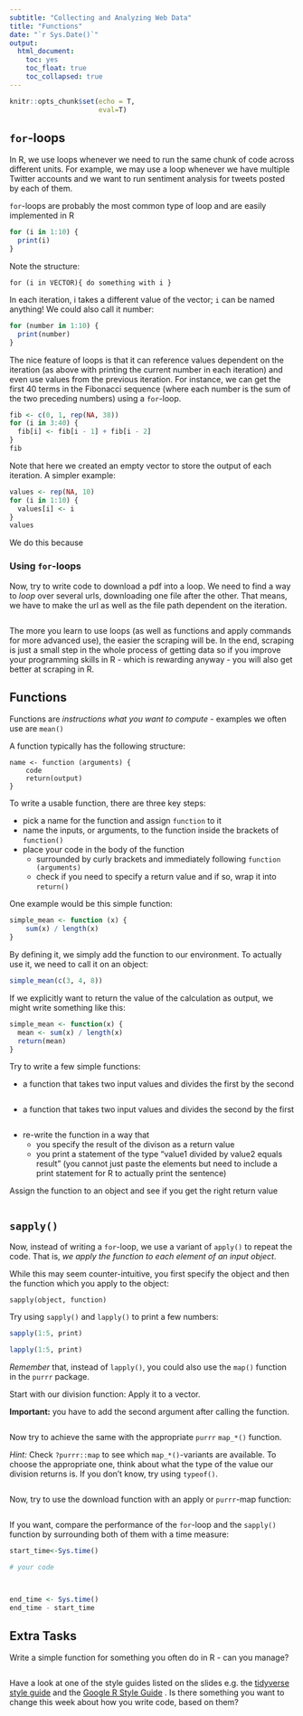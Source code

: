 ```yaml
---
subtitle: "Collecting and Analyzing Web Data"
title: "Functions"
date: "`r Sys.Date()`"
output: 
  html_document:
    toc: yes
    toc_float: true
    toc_collapsed: true
---
```


```r
knitr::opts_chunk$set(echo = T,
                      eval=T)
```



## `for`-loops

In R, we use loops whenever we need to run the same chunk of code across different units. For example, we may use a loop whenever we have multiple Twitter accounts and we want to run sentiment analysis for tweets posted by each of them.

`for`-loops are probably the most common type of loop and are easily implemented in R

```r
for (i in 1:10) {
  print(i)
}
```

Note the structure: 


`for (i in VECTOR){ do something with i }`


In each iteration, i takes a different value of the vector; `i` can be named anything! We could also call it number:

```r
for (number in 1:10) {
  print(number)
}
```

The nice feature of loops is that it can reference values dependent on the iteration (as above with printing the current number in each iteration) and even use values from the  previous iteration. For instance, we can get the first 40 terms in the Fibonacci sequence (where each number is the sum of the two preceding numbers) using a `for`-loop.

```r
fib <- c(0, 1, rep(NA, 38))
for (i in 3:40) {
  fib[i] <- fib[i - 1] + fib[i - 2]
}
fib
```

Note that here we created an empty vector to store the output of each iteration. A simpler example:

```r
values <- rep(NA, 10)
for (i in 1:10) {
  values[i] <- i
}
values
```

We do this because 


### Using `for`-loops

Now, try to write code to download a pdf into a loop. We need to find a way to *loop* over several urls, downloading one file after the other. That means, we have to make the url as well as the file path dependent on the iteration.

```r




```

The more you learn to use loops (as well as functions and apply commands for more advanced use), the easier the scraping will be. In the end, scraping is just a small step in the whole process of getting data so if you improve your programming skills in R - which is rewarding anyway - you will also get better at scraping in R.




## Functions

Functions are *instructions what you want to compute* - examples we often use are `mean()`

A function typically has the following structure:

```
name <- function (arguments) {
    code
    return(output)
}
```

To write a usable function, there are three key steps:

- pick a name for the function and assign `function` to it
- name the inputs, or arguments, to the function inside the brackets of `function()`
- place your code in the body of the function
    - surrounded by curly brackets and immediately following `function (arguments)`
    - check if you need to specify a return value and if so, wrap it into `return()`

One example would be this simple function:

```r
simple_mean <- function (x) {
    sum(x) / length(x)
}
```

By defining it, we simply add the function to our environment. To actually use it, we need to call it on an object:

```r
simple_mean(c(3, 4, 8))
```

If we explicitly want to return the value of the calculation as output, we might write something like this:

```r
simple_mean <- function(x) {
  mean <- sum(x) / length(x)
  return(mean)
}
```


Try to write a few simple functions:

- a function that takes two input values and divides the first by the second

```r


```

- a function that takes two input values and divides the second by the first

```r


```

- re-write the function in a way that
    - you specify the result of the divison as a return value
    - you print a statement of the type "value1 divided by value2 equals result" (you cannot just paste the elements but need to include a print statement for R to actually print the sentence)

Assign the function to an object and see if you get the right return value

```r


```



## `sapply()`

Now, instead of writing a `for`-loop, we use a variant of `apply()` to repeat the code. That is, *we apply the function to each element of an input object*.

While this may seem counter-intuitive, you first specify the object and then the function which you apply to the object:

`sapply(object, function)`


Try using `sapply()` and `lapply()` to print a few numbers:

```r
sapply(1:5, print)

lapply(1:5, print)
```

*Remember* that, instead of `lapply()`, you could also use the `map()` function in the `purrr` package.


Start with our division function: 
Apply it to a vector. 

**Important:** you have to add the second argument after calling the function.

```r

```

Now try to achieve the same with the appropriate `purrr` `map_*()` function.

*Hint:* Check `?purrr::map` to see which `map_*()`-variants are available. 
To choose the appropriate one, think about what the type of the value our division returns is.
If you don't know, try using `typeof()`.


```r

```


Now, try to use the download function with an apply or `purrr`-map function:


```r

```

If you want, compare the performance of the `for`-loop and the `sapply()` function by surrounding both of them with a time measure:

```r
start_time<-Sys.time()

# your code



end_time <- Sys.time()
end_time - start_time

```

## Extra Tasks

Write a simple function for something you often do in R - can you manage?

```r


```



Have a look at one of the style guides listed on the slides e.g. the [tidyverse style guide](https://style.tidyverse.org/) and the [Google R Style Guide](https://google.github.io/styleguide/Rguide.html) . Is there something you want to change this week about how you write code, based on them?